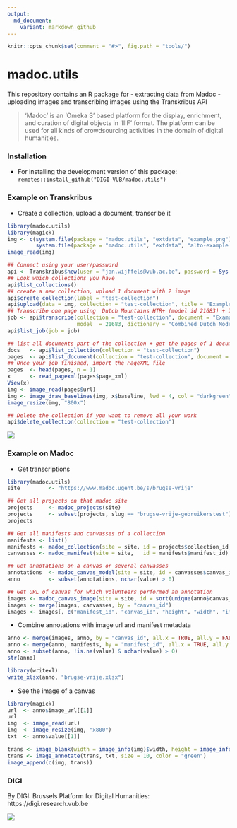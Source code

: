 ```yaml
---
output:
  md_document:
    variant: markdown_github
---
```


```r
knitr::opts_chunk$set(comment = "#>", fig.path = "tools/")
```

# madoc.utils

This repository contains an R package for 
  - extracting data from Madoc
  - uploading images and transcribing images using the Transkribus API

> 'Madoc' is an 'Omeka S' based platform for the display, enrichment, and curation of digital objects in  'IIIF' format. The platform can be used for all kinds of crowdsourcing activities in the domain of digital humanities.

### Installation

- For installing the development version of this package: `remotes::install_github("DIGI-VUB/madoc.utils")`

### Example on Transkribus

- Create a collection, upload a document, transcribe it

```r
library(madoc.utils)
library(magick)
img <- c(system.file(package = "madoc.utils", "extdata", "example.png"),
         system.file(package = "madoc.utils", "extdata", "alto-example.jpg"))
image_read(img)

## Connect using your user/password
api <- Transkribus$new(user = "jan.wijffels@vub.ac.be", password = Sys.getenv("TRANSKRIBUS_PWD"))
## Look which collections you have
api$list_collections()
## create a new collection, upload 1 document with 2 image
api$create_collection(label = "test-collection")
api$upload(data = img, collection = "test-collection", title = "Example document", author = "R-API-example")
## Transcribe one page using  Dutch Mountains HTR+ (model id 21683) + Inspect if your job is finished
job <- api$transcribe(collection = "test-collection", document = "Example document", page = 1, 
                      model  = 21683, dictionary = "Combined_Dutch_Model_M1.dict")
api$list_job(job = job)

## list all documents part of the collection + get the pages of 1 document
docs   <- api$list_collection(collection = "test-collection")
pages  <- api$list_document(collection = "test-collection", document = "Example document")
## Once your job finished, import the PageXML file 
pages  <- head(pages, n = 1)
x      <- read_pagexml(pages$page_xml) 
View(x)
img <- image_read(pages$url)
img <- image_draw_baselines(img, x$baseline, lwd = 4, col = "darkgreen")
image_resize(img, "800x")

## Delete the collection if you want to remove all your work
api$delete_collection(collection = "test-collection")
```

![](tools/img-example-2.png)

### Example on Madoc

- Get transcriptions

```r
library(madoc.utils)
site         <- "https://www.madoc.ugent.be/s/brugse-vrije"

## Get all projects on that madoc site
projects     <- madoc_projects(site)
projects     <- subset(projects, slug == "brugse-vrije-gebruikerstest")
projects

## Get all manifests and canvasses of a collection
manifests <- list()
manifests <- madoc_collection(site = site, id = projects$collection_id, tidy_metadata = TRUE)
canvasses <- madoc_manifest(site = site,   id = manifests$manifest_id)

## Get annotations on a canvas or several canvasses
annotations  <- madoc_canvas_model(site = site, id = canvasses$canvas_id)
anno         <- subset(annotations, nchar(value) > 0)

## Get URL of canvas for which volunteers performed an annotation
images <- madoc_canvas_image(site = site, id = sort(unique(anno$canvas_id)))
images <- merge(images, canvasses, by = "canvas_id")
images <- images[, c("manifest_id", "canvas_id", "height", "width", "image_url")]
```

- Combine annotations with image url and manifest metadata

```r
anno <- merge(images, anno, by = "canvas_id", all.x = TRUE, all.y = FALSE)
anno <- merge(anno, manifests, by = "manifest_id", all.x = TRUE, all.y = FALSE, suffixes = c("", "_manifest"))
anno <- subset(anno, !is.na(value) & nchar(value) > 0)
str(anno)

library(writexl)
write_xlsx(anno, "brugse-vrije.xlsx")
```

- See the image of a canvas

```r
library(magick)
url  <- anno$image_url[[1]]
url
img  <- image_read(url)
img  <- image_resize(img, "x800")
txt  <- anno$value[[1]]

trans <- image_blank(width = image_info(img)$width, height = image_info(img)$height)
trans <- image_annotate(trans, txt, size = 10, color = "green")
image_append(c(img, trans))
```


### DIGI

By DIGI: Brussels Platform for Digital Humanities: https://digi.research.vub.be

![](tools/logo.png)

